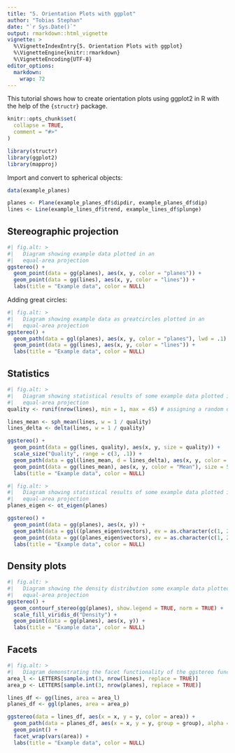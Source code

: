 ```yaml
---
title: "5. Orientation Plots with ggplot"
author: "Tobias Stephan"
date: "`r Sys.Date()`"
output: rmarkdown::html_vignette
vignette: >
  %\VignetteIndexEntry{5. Orientation Plots with ggplot}
  %\VignetteEngine{knitr::rmarkdown}
  %\VignetteEncoding{UTF-8}
editor_options: 
  markdown: 
    wrap: 72
---
```


This tutorial shows how to create orientation plots using ggplot2 in R with the help of the `{structr}` package.

```r
knitr::opts_chunk$set(
  collapse = TRUE,
  comment = "#>"
)
```

```r
library(structr)
library(ggplot2)
library(mapproj)
```


Import and convert to spherical objects:
```r
data(example_planes)

planes <- Plane(example_planes_df$dipdir, example_planes_df$dip)
lines <- Line(example_lines_df$trend, example_lines_df$plunge)
```

## Stereographic projection
```r
#| fig.alt: >
#|   Diagram showing example data plotted in an
#|   equal-area projection
ggstereo() +
  geom_point(data = gg(planes), aes(x, y, color = "planes")) +
  geom_point(data = gg(lines), aes(x, y, color = "lines")) +
  labs(title = "Example data", color = NULL)
```


Adding great circles:
```r
#| fig.alt: >
#|   Diagram showing example data as greatcircles plotted in an
#|   equal-area projection
ggstereo() +
  geom_path(data = ggl(planes), aes(x, y, color = "planes"), lwd = .1) +
  geom_point(data = gg(lines), aes(x, y, color = "lines")) +
  labs(title = "Example data", color = NULL)
```

## Statistics
```r
#| fig.alt: >
#|   Diagram showing statistical results of some example data plotted in an
#|   equal-area projection
quality <- runif(nrow(lines), min = 1, max = 45) # assigning a random quality score to the data (can be replaced with real data)

lines_mean <- sph_mean(lines, w = 1 / quality)
lines_delta <- delta(lines, w = 1 / quality)

ggstereo() +
  geom_point(data = gg(lines, quality), aes(x, y, size = quality)) +
  scale_size("Quality", range = c(3, .1)) +
  geom_path(data = ggl(lines_mean, d = lines_delta), aes(x, y, color = "Std"), lwd = .1) +
  geom_point(data = gg(lines_mean), aes(x, y, color = "Mean"), size = 5, shape = 17) +
  labs(title = "Example data", color = NULL)
```

```r
#| fig.alt: >
#|   Diagram showing statistical results of some example data plotted in an
#|   equal-area projection
planes_eigen <- ot_eigen(planes)

ggstereo() +
  geom_point(data = gg(planes), aes(x, y)) +
  geom_path(data = ggl((planes_eigen$vectors), ev = as.character(c(1, 2, 3))), aes(x, y, color = ev), lwd = .1) +
  geom_point(data = gg((planes_eigen$vectors), ev = as.character(c(1, 2, 3))), aes(x, y, color = ev), size = 5, shape = 17) +
  labs(title = "Example data", color = NULL)
```


## Density plots
```r
#| fig.alt: >
#|   Diagram showing the density distribution some example data plotted in an
#|   equal-area projection
ggstereo() +
  geom_contourf_stereo(gg(planes), show.legend = TRUE, norm = TRUE) +
  scale_fill_viridis_d("Density") +
  geom_point(data = gg(planes), aes(x, y)) +
  labs(title = "Example data", color = NULL)
```


## Facets
```r
#| fig.alt: >
#|   Diagram demonstrating the facet functionality of the ggstereo function
area_l <- LETTERS[sample.int(3, nrow(lines), replace = TRUE)]
area_p <- LETTERS[sample.int(3, nrow(planes), replace = TRUE)]

lines_df <- gg(lines, area = area_l)
planes_df <- ggl(planes, area = area_p)

ggstereo(data = lines_df, aes(x = x, y = y, color = area)) +
  geom_path(data = planes_df, aes(x = x, y = y, group = group), alpha = .25, color = "grey") +
  geom_point() +
  facet_wrap(vars(area)) +
  labs(title = "Example data", color = NULL)
```
